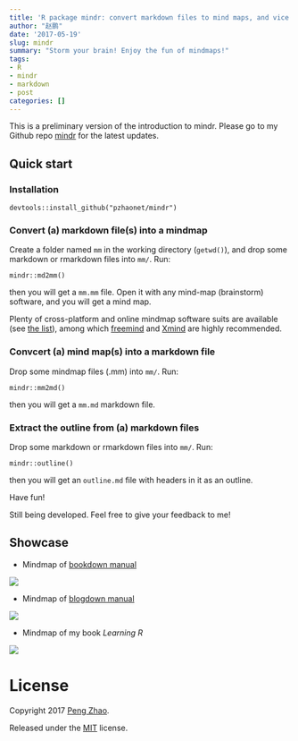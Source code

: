 ```yaml
---
title: 'R package mindr: convert markdown files to mind maps, and vice versa'
author: "赵鹏"
date: '2017-05-19'
slug: mindr
summary: "Storm your brain! Enjoy the fun of mindmaps!"
tags:
- R
- mindr
- markdown
- post
categories: []
---
```

This is a preliminary version of the introduction to mindr. Please go to my Github repo [mindr](https://github.com/pzhaonet/mindr) for the latest updates.

## Quick start

### Installation

```
devtools::install_github("pzhaonet/mindr")
```

### Convert (a) markdown file(s) into a mindmap 

Create a folder named `mm` in the working directory (`getwd()`), and drop some markdown or rmarkdown files into `mm/`. Run: 

```
mindr::md2mm()
```

then you will get a `mm.mm` file. Open it with any mind-map (brainstorm) software, and you will get a mind map.

Plenty of cross-platform and online mindmap software suits are available (see [the list](https://en.wikipedia.org/wiki/List_of_concept-_and_mind-mapping_software)), among which [freemind](http://freemind.sourceforge.net/wiki/index.php/Download) and [Xmind](http://www.xmind.net/download/win/) are highly recommended.

### Convcert (a) mind map(s) into a markdown file 

Drop some mindmap files (.mm) into `mm/`. Run: 

```
mindr::mm2md()
```

then you will get a `mm.md` markdown file.

### Extract the outline from (a) markdown files

Drop some markdown or rmarkdown files into `mm/`. Run: 

```
mindr::outline()
```

then you will get an `outline.md` file with headers in it as an outline.


Have fun!

Still being developed. Feel free to give your feedback to me!

## Showcase

- Mindmap of [bookdown manual](https://github.com/rstudio/bookdown/tree/master/inst/examples)

![](https://raw.githubusercontent.com/pzhaonet/mindr/master/showcase/mindr_bookdown.jpeg)

- Mindmap of [blogdown manual](https://github.com/rstudio/blogdown/tree/master/docs)

![](https://raw.githubusercontent.com/pzhaonet/mindr/master/showcase/mindr_blogdown.jpg)

- Mindmap of my book *Learning R*

![](https://raw.githubusercontent.com/pzhaonet/mindr/master/showcase/mindr_xuer.jpg)

# License

Copyright 2017 [Peng Zhao](http://pzhao.org).

Released under the [MIT](https://github.com/pzhaonet/bookdown-plus/blob/master/LICENSE.md) license.


